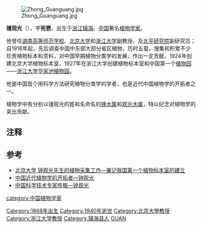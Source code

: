 [[File:Zhong_Guanguang.jpg|thumb]]

'''锺观光'''（{{bd|1868年|9月19日|1940年|9月30日}}），字'''宪鬯'''，出生于[[浙江|浙江]][[镇海|镇海]]。[[中国|中国]]著名[[植物学家|植物学家]]。

他曾任[[湖南高等师范学校|湖南高等师范学校]]、[[北京大学|北京大学]]和[[浙江大学|浙江大学]]副教授，及[[北平研究院|北平研究院]]副研究员；自1918年起，先后调查中国中东部大部分省区植物，历时五载，搜集和积累不少珍贵植物标本和资料，对中国早期植物分类学的发展，作出一定贡献。1924年创建北京大学植物标本室，1927年在浙江大学创建植物标本室和中国第一个[[植物园|植物园]]——[[浙江大学华家池植物园|浙江大学华家池植物园]]。

他是中国首个用科学方法研究植物分类学的学者，也是近代中国植物学的开拓者之一。

植物学中有分别以锺观光的姓和名命名的[[锺木属|锺木属]]和[[观光木属|观光木属]]，特以纪念对植物学的突出贡献。

{{植物命名人|K.K.Tsoong|锺观光}}

==注释==
{{reflist}}

==参考==
*[https://web.archive.org/web/20070312213245/http://www.pku.edu.cn/academic/xb/2005/_2005c601.html 北京大学 钟观光先生的植物采集工作—兼记我国第一个植物标本室的建立]
*[http://www.gmw.cn/content/2005-06/07/content_246487.htm 中国近代植物学的开拓者—钟观光]
*[http://turbulence.kmip.net/doc/Science/WebPage/7788/www.cpst.net.cn/kxj/zgkxjszj/cx/lxb/pe/sw04001001.htm 中国科学技术专家传略—钟观光]
{{Authority control}}
{{DEFAULTSORT:ZHONG}}
[[Category:1868年出生|Category:1868年出生]]
[[Category:1940年逝世|Category:1940年逝世]]
[[Category:北京大學教授|Category:北京大學教授]]
[[Category:浙江大学教授|Category:浙江大学教授]]
[[category:中国植物学家|category:中国植物学家]]
[[Category:镇海县人|Category:镇海县人]]
[[Category:鍾姓|GUAN]]